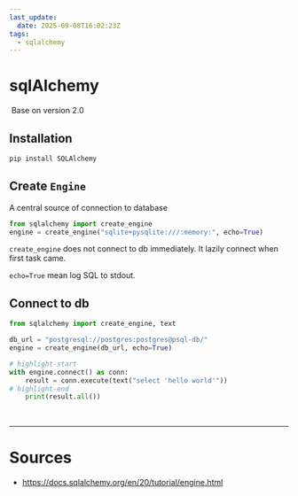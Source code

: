 ```yaml
---
last_update:
  date: 2025-09-08T16:02:23Z
tags:
  - sqlalchemy
---
```


# sqlAlchemy

&#8203;<Color color="var(--primary-font-color)"> Base on version 2.0 </Color>

## Installation

```bash title= showLineNumbers
pip install SQLAlchemy
```

##  Create `Engine`

A central source of connection to database
```python title= showLineNumbers
from sqlalchemy import create_engine
engine = create_engine("sqlite+pysqlite:///:memory:", echo=True)
```

<Admonition type="note" title="note"> 

`create_engine` does not connect to db immediately. It lazily connect when first task came.

</Admonition>

<Admonition type="note" title="note"> 

`echo=True` mean log SQL to stdout. 

</Admonition>


## Connect to db

```python title= showLineNumbers
from sqlalchemy import create_engine, text

db_url = "postgresql://postgres:postgres@psql-db/"
engine = create_engine(db_url, echo=True)

# highlight-start
with engine.connect() as conn:
    result = conn.execute(text("select 'hello world'"))
# highlight-end
    print(result.all())
```

<br/>

---

# Sources

- https://docs.sqlalchemy.org/en/20/tutorial/engine.html
